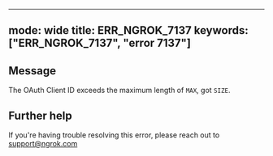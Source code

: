 
---
mode: wide
title: ERR_NGROK_7137
keywords: ["ERR_NGROK_7137", "error 7137"]
---

## Message
The OAuth Client ID exceeds the maximum length of `MAX`, got `SIZE`.




## Further help
If you're having trouble resolving this error, please reach out to [support@ngrok.com](mailto:support@ngrok.com?subject=Help%20with%20ERR_NGROK_7137)

